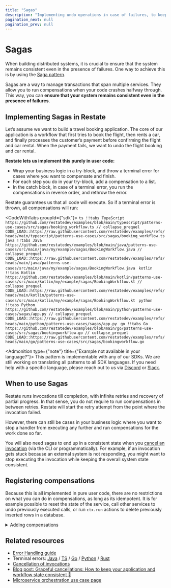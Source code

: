 ```yaml
---
title: "Sagas"
description: "Implementing undo operations in case of failures, to keep your system consistent"
pagination_next: null
pagination_prev: null
---
```



# Sagas

When building distributed systems, it is crucial to ensure that the system remains consistent even in the presence of failures.
One way to achieve this is by using the [Saga pattern](https://learn.microsoft.com/en-us/azure/architecture/reference-architectures/saga/saga).

Sagas are a way to manage transactions that span multiple services.
They allow you to run compensations when your code crashes halfway through.
This way, you can **ensure that your system remains consistent even in the presence of failures**.


## Implementing Sagas in Restate

Let’s assume we want to build a travel booking application.
The core of our application is a workflow that first tries to book the flight, then rents a car, and finally processes the customer’s payment before confirming the flight and car rental.
When the payment fails, we want to undo the flight booking and car rental.

**Restate lets us implement this purely in user code:**
- Wrap your business logic in a try-block, and throw a terminal error for cases where you want to compensate and finish.
- For each step you do in your try-block, add a compensation to a list.
- In the catch block, in case of a terminal error, you run the compensations in reverse order, and rethrow the error.

Restate guarantees us that all code will execute. So if a terminal error is thrown, all compensations will run:

<CodeWithTabs groupId={"sdk"}>
        ```ts !!tabs TypeScript https://github.com/restatedev/examples/blob/main/typescript/patterns-use-cases/src/sagas/booking_workflow.ts
        // collapse_prequel
        CODE_LOAD::https://raw.githubusercontent.com/restatedev/examples/refs/heads/main/typescript/patterns-use-cases/src/sagas/booking_workflow.ts
        ```
        ```java !!tabs Java https://github.com/restatedev/examples/blob/main/java/patterns-use-cases/src/main/java/my/example/sagas/BookingWorkflow.java
        // collapse_prequel
        CODE_LOAD::https://raw.githubusercontent.com/restatedev/examples/refs/heads/main/java/patterns-use-cases/src/main/java/my/example/sagas/BookingWorkflow.java
        ```
        ```kotlin !!tabs Kotlin https://github.com/restatedev/examples/blob/main/kotlin/patterns-use-cases/src/main/kotlin/my/example/sagas/BookingWorkflow.kt
        // collapse_prequel
        CODE_LOAD::https://raw.githubusercontent.com/restatedev/examples/refs/heads/main/kotlin/patterns-use-cases/src/main/kotlin/my/example/sagas/BookingWorkflow.kt
        ```
        ```python !!tabs Python https://github.com/restatedev/examples/blob/main/python/patterns-use-cases/sagas/app.py
        // collapse_prequel
        CODE_LOAD::https://raw.githubusercontent.com/restatedev/examples/refs/heads/main/python/patterns-use-cases/sagas/app.py
        ```
        ```go !!tabs Go https://github.com/restatedev/examples/blob/main/go/patterns-use-cases/src/sagas/bookingworkflow.go
        // collapse_prequel
        CODE_LOAD::https://raw.githubusercontent.com/restatedev/examples/refs/heads/main/go/patterns-use-cases/src/sagas/bookingworkflow.go
        ```
</CodeWithTabs>

<Admonition type={"note"} title={"Example not available in your language?"}>
    This pattern is implementable with any of our SDKs. We are still working on translating all patterns to all SDK languages.
    If you need help with a specific language, please reach out to us via [Discord](https://discord.com/invite/skW3AZ6uGd) or [Slack](https://join.slack.com/t/restatecommunity/shared_invite/zt-2v9gl005c-WBpr167o5XJZI1l7HWKImA).
</Admonition>

## When to use Sagas

Restate runs invocations till completion, with infinite retries and recovery of partial progress.
In that sense, you do not require to run compensations in between retries. Restate will start the retry attempt from the point where the invocation failed.

However, there can still be cases in your business logic where you want to stop a handler from executing any further and run compensations for the work done so far.

You will also need sagas to end up in a consistent state when you [cancel an invocation](/operate/invocation#cancelling-invocations) (via the CLI or programmatically).
For example, if an invocation gets stuck because an external system is not responding, you might want to stop executing the invocation while keeping the overall system state consistent.

## Registering compensations

Because this is all implemented in pure user code, there are no restrictions on what you can do in compensations, as long as its idempotent.
It is for example possible to reset the state of the service, call other services to undo previously executed calls, or run `ctx.run` actions to delete previously inserted rows in a database.

<details className={"grey-details"}>
    <summary>Adding compensations</summary>

    Depending on the characteristics of the API, adding the compensation might look different:
    1. The flights and cars require to first reserve, and then use the ID you get to confirm or cancel.
    In this case, we add the compensation after creating the reservation (because we need the ID).

    2. The example of the payment API requires you to generate an idempotency key yourself, and executes in one shot.
    Here, we add the compensation before performing the action, using the same UUID.
    This way, we ensure that a payment which throws a terminal error did not go through.
</details>


## Related resources

- [Error Handling guide](/guides/error-handling)
- Terminal errors: [Java](/develop/java/error-handling) / [TS](/develop/ts/error-handling) / [Go](/develop/go/error-handling) / [Python](/develop/python/error-handling)  / [Rust](https://docs.rs/restate-sdk/latest/restate_sdk/errors/index.html)
- [Cancellation of invocations](/operate/invocation#cancelling-invocations)
- [Blog post: Graceful cancellations: How to keep your application and workflow state consistent 💪](https://restate.dev/blog/graceful-cancellations-how-to-keep-your-application-and-workflow-state-consistent/)
- [Microservice orchestration use case page](/use-cases/microservice-orchestration)